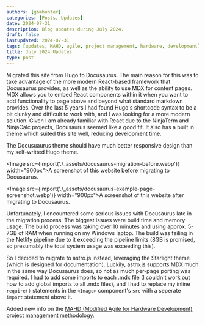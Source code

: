 ```yaml
---
authors: [gbmhunter]
categories: [Posts, Updates]
date: 2024-07-31
description: Blog updates during July 2024.
draft: false
lastUpdated: 2024-07-31
tags: [updates, MAHD, agile, project management, hardware, development]
title: July 2024 Updates
type: post
---
```



Migrated this site from Hugo to Docusaurus. The main reason for this was to take advantage of the more modern React-based framework that Docusaurus provides, as well as the ability to use MDX for content pages. MDX allows you to embed React components within it when you want to add functionality to page above and beyond what standard markdown provides. Over the last 5 years I had found Hugo's shortcode syntax to be a bit clunky and difficult to work with, and I was looking for a more modern solution. Given I am already familiar with React due to the NinjaTerm and NinjaCalc projects, Docusaurus seemed like a good fit. It also has a built in theme which suited this site well, reducing development time.

The Docusuaurus theme should have much better responsive design than my self-writted Hugo theme.

<Image src={import('./_assets/docusaurus-migration-before.webp')} width="900px">A screenshot of this website before migrating to Docusaurus.</Image>

<Image src={import('./_assets/docusaurus-example-page-screenshot.webp')} width="900px">A screenshot of this website after migrating to Docusaurus.</Image>

Unfortunately, I encountered some serious issues with Docusaurus late in the migration process. The biggest issues were build time and memory usage. The build process was taking over 10 minutes and using approx. 5-7GB of RAM when running on my Windows laptop. The build was failing in the Netlify pipeline due to it exceeding the pipeline limits (8GB is promised, so presumably the total system usage was exceeding this).

So I decided to migrate to astro.js instead, leveraging the Starlight theme (which is designed for documentation). Luckily, astro.js supports MDX much in the same way Docusaurus does, so not as much per-page porting was required. I had to add some imports to each .mdx file (I couldn't work out how to add global imports to all .mdx files), and I had to replace my inline `require()` statements in the `<Image>` component's `src` with a seperate `import` statement above it. 

Added new info on the [MAHD (Modified Agile for Hardware Development) project management methodology](/project-management/mahd/).
